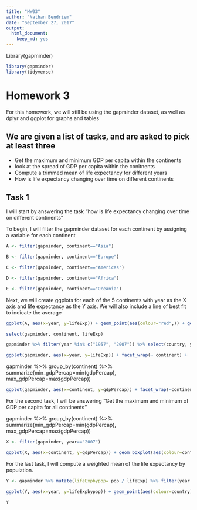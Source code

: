 ```yaml
---
title: "HW03"
author: "Nathan Bendriem"
date: "September 27, 2017"
output: 
  html_document: 
    keep_md: yes
---
```


Library(gapminder)
```r
library(gapminder)
library(tidyverse)
```

# Homework 3

For this homework, we will still be using the gapminder dataset, as well as dplyr and ggplot for graphs and tables


## We are given a list of tasks, and are asked to pick at least three

- Get the maximum and minimum GDP per capita within the continents
- look at the spread of GDP per capita within the conitnents
- Compute a trimmed mean of life expectancy for different years
- How is life expectancy changing over time on different continents

## Task 1

I will start by answering the task "how is life expectancy changing over time on different continents"

To begin, I will filter the gapminder dataset for each continent by assigning a variable for each continent

```r
A <- filter(gapminder, continent=="Asia")
```
```r
B <- filter(gapminder, continent=="Europe")
```
```r
C <- filter(gapminder, continent=="Americas")
```
```r
D <- filter(gapminder, continent=="Africa")
```
```r
E <- filter(gapminder, continent=="Oceania")
```
Next, we will create ggplots for each of the 5 continents with year as the X axis and life expectancy as the Y axis.  We will also include a line of best fit to indicate the average

```r
ggplot(A, aes(x=year, y=lifeExp)) + geom_point(aes(colour="red",)) + geom_smooth(se=FALSE, method="lm") + ggtitle("Change in Life Expectancy within Asia") + labs(x="Year", y="Life Expectancy")
```
```r
select(gapminder, continent, lifeExp)
```
```r
gapminder %>% filter(year %in% c("1957", "2007")) %>% select(country, year, lifeExp)
```


```r
ggplot(gapminder, aes(x=year, y=lifeExp)) + facet_wrap(~ continent) +  geom_point(aes(colour=continent)) +  geom_smooth(se=FALSE)
```

gapminder %>% group_by(continent) %>% summarize(min_gdpPercap=min(gdpPercap), max_gdpPercap=max(gdpPercap))

```r
ggplot(gapminder, aes(x=continent, y=gdpPercap)) + facet_wrap(~continent) + geom_boxplot(aes(colour="red"))
```

For the second task, I will be answering "Get the maximum and minimum of GDP per capita for all continents"

gapminder %>% group_by(continent) %>% summarize(min_gdpPercap=min(gdpPercap), max_gdpPercap=max(gdpPercap))

```r
X <- filter(gapminder, year=="2007")
```
```r
ggplot(X, aes(x=continent, y=gdpPercap)) + geom_boxplot(aes(colour=continent)) + labs(x="2007", y="GDP per Capita") + ggtitle("Min and Max GDP per Capita of all Continents")
```

For the last task, I will compute a weighted mean of the life expectancy by population.

```r
Y <- gapminder %>% mutate(lifeExpbypop= pop / lifeExp) %>% filter(year <= "2000", year >= "1980", country=="Norway" | country=="Sweden" | country=="Finland" | country=="Russia" | country=="United States" | country=="Canada" | country=="Denmark" | country=="Iceland") %>% arrange(desc(lifeExpbypop), country, year) %>% select(country, year, lifeExpbypop)
```
```r
ggplot(Y, aes(x=year, y=lifeExpbypop)) + geom_point(aes(colour=country))
```

```r
Y
```



